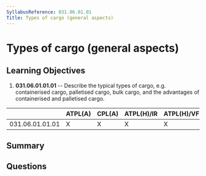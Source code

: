 ```yaml
---
SyllabusReference: 031.06.01.01
Title: Types of cargo (general aspects)
---
```


# Types of cargo (general aspects)

## Learning Objectives

1.  **031.06.01.01.01** -- Describe the typical types of cargo, e.g.
    containerised cargo, palletised cargo, bulk cargo, and the advantages of
    containerised and palletised cargo.

|                 | ATPL(A) | CPL(A) | ATPL(H)/IR | ATPL(H)/VFR | CPL(H) | IR | CBIR(A) |
| --------------- | ------- | ------ | ---------- | ----------- | ------ | -- | ------- |
| 031.06.01.01.01 | X       | X      | X          | X           | X      |    |         |

## Summary

## Questions
